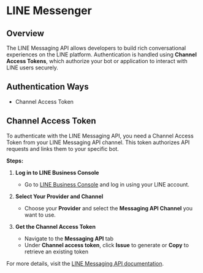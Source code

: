 # LINE Messenger

## Overview

The LINE Messaging API allows developers to build rich conversational experiences on the LINE platform. Authentication is handled using **Channel Access Tokens**, which authorize your bot or application to interact with LINE users securely.

## Authentication Ways

- Channel Access Token

## Channel Access Token

To authenticate with the LINE Messaging API, you need a Channel Access Token from your LINE Messaging API channel. This token authorizes API requests and links them to your specific bot.

**Steps:**

1. **Log in to LINE Business Console**  
   - Go to <a href="https://developers.line.biz/console/" target="_blank" rel="noopener">LINE Business Console</a> and log in using your LINE account.

2. **Select Your Provider and Channel**  
   - Choose your **Provider** and select the **Messaging API Channel** you want to use.

3. **Get the Channel Access Token**  
   - Navigate to the **Messaging API** tab  
   - Under **Channel access token**, click **Issue** to generate or **Copy** to retrieve an existing token

For more details, visit the <a href="https://developers.line.biz/en/docs/messaging-api/overview/" target="_blank" rel="noopener">LINE Messaging API documentation</a>.